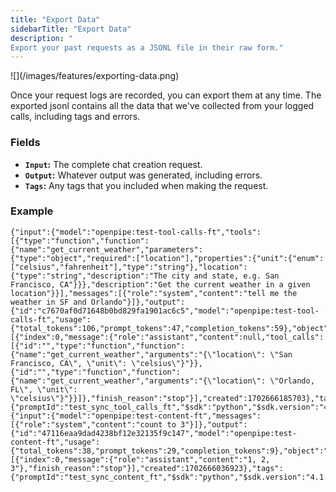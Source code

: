 ```yaml
---
title: "Export Data"
sidebarTitle: "Export Data"
description: "
Export your past requests as a JSONL file in their raw form."
---
```


<Frame>![](/images/features/exporting-data.png)</Frame>

Once your request logs are recorded, you can export them at any time. The exported jsonl contains all the data that we've collected from your logged calls, including tags and errors.

### Fields

- **`Input`:** The complete chat creation request.
- **`Output`:** Whatever output was generated, including errors.
- **`Tags`:** Any tags that you included when making the request.

### Example

```jsonl
{"input":{"model":"openpipe:test-tool-calls-ft","tools":[{"type":"function","function":{"name":"get_current_weather","parameters":{"type":"object","required":["location"],"properties":{"unit":{"enum":["celsius","fahrenheit"],"type":"string"},"location":{"type":"string","description":"The city and state, e.g. San Francisco, CA"}}},"description":"Get the current weather in a given location"}}],"messages":[{"role":"system","content":"tell me the weather in SF and Orlando"}]},"output":{"id":"c7670af0d71648b0bd829fa1901ac6c5","model":"openpipe:test-tool-calls-ft","usage":{"total_tokens":106,"prompt_tokens":47,"completion_tokens":59},"object":"chat.completion","choices":[{"index":0,"message":{"role":"assistant","content":null,"tool_calls":[{"id":"","type":"function","function":{"name":"get_current_weather","arguments":"{\"location\": \"San Francisco, CA\", \"unit\": \"celsius\"}"}},{"id":"","type":"function","function":{"name":"get_current_weather","arguments":"{\"location\": \"Orlando, FL\", \"unit\": \"celsius\"}"}}]},"finish_reason":"stop"}],"created":1702666185703},"tags":{"promptId":"test_sync_tool_calls_ft","$sdk":"python","$sdk.version":"4.1.0"}}
{"input":{"model":"openpipe:test-content-ft","messages":[{"role":"system","content":"count to 3"}]},"output":{"id":"47116eaa9dad4238bf12e32135f9c147","model":"openpipe:test-content-ft","usage":{"total_tokens":38,"prompt_tokens":29,"completion_tokens":9},"object":"chat.completion","choices":[{"index":0,"message":{"role":"assistant","content":"1, 2, 3"},"finish_reason":"stop"}],"created":1702666036923},"tags":{"promptId":"test_sync_content_ft","$sdk":"python","$sdk.version":"4.1.0"}}
```

